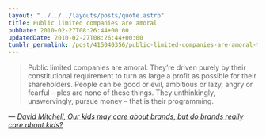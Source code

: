 ```yaml
---
layout: "../../../layouts/posts/quote.astro"
title: Public limited companies are amoral
pubDate: 2010-02-27T08:26:44+00:00
updatedDate: 2010-02-27T08:26:44+00:00
tumblr_permalink: /post/415040356/public-limited-companies-are-amoral-theyre
---
```


> Public limited companies are amoral. They&rsquo;re driven purely by their constitutional requirement to turn as large a profit as possible for their shareholders. People can be good or evil, ambitious or lazy, angry or fearful – plcs are none of these things. They unthinkingly, unswervingly, pursue money – that is their programming.

— <cite>[David Mitchell, _Our kids may care about brands, but do brands really care about kids?_](http://www.guardian.co.uk/commentisfree/2010/feb/21/david-mitchell-kraft-cadbury)</cite>
